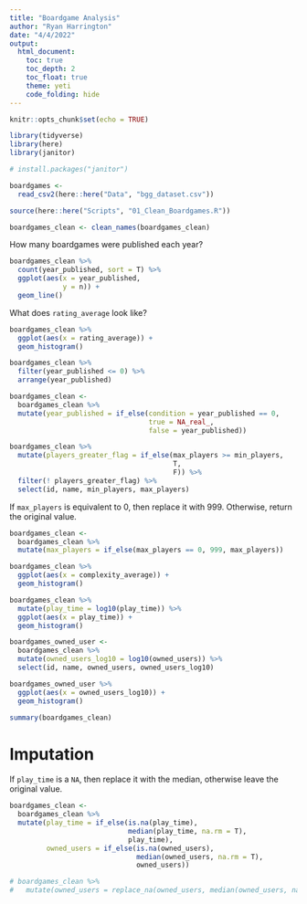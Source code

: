 ```yaml
---
title: "Boardgame Analysis"
author: "Ryan Harrington"
date: "4/4/2022"
output: 
  html_document:
    toc: true
    toc_depth: 2
    toc_float: true
    theme: yeti
    code_folding: hide
---
```


```r
knitr::opts_chunk$set(echo = TRUE)
```

```r
library(tidyverse)
library(here)
library(janitor)

# install.packages("janitor")

```

```r
boardgames <-
  read_csv2(here::here("Data", "bgg_dataset.csv"))
```

```r
source(here::here("Scripts", "01_Clean_Boardgames.R"))
```

```r
boardgames_clean <- clean_names(boardgames_clean)
```
How many boardgames were published each year?

```r
boardgames_clean %>% 
  count(year_published, sort = T) %>% 
  ggplot(aes(x = year_published,
             y = n)) +
  geom_line()
```

What does `rating_average` look like?

```r
boardgames_clean %>% 
  ggplot(aes(x = rating_average)) +
  geom_histogram()
```

```r
boardgames_clean %>% 
  filter(year_published <= 0) %>% 
  arrange(year_published)
```

```r
boardgames_clean <-
  boardgames_clean %>% 
  mutate(year_published = if_else(condition = year_published == 0,
                                  true = NA_real_,
                                  false = year_published))
```

```r
boardgames_clean %>% 
  mutate(players_greater_flag = if_else(max_players >= min_players,
                                        T,
                                        F)) %>% 
  filter(! players_greater_flag) %>% 
  select(id, name, min_players, max_players)
```

If `max_players` is equivalent to 0, then replace it with 999. Otherwise, return the original value.

```r
boardgames_clean <- 
  boardgames_clean %>% 
  mutate(max_players = if_else(max_players == 0, 999, max_players))
```

```r
boardgames_clean %>% 
  ggplot(aes(x = complexity_average)) +
  geom_histogram()

boardgames_clean %>% 
  mutate(play_time = log10(play_time)) %>%
  ggplot(aes(x = play_time)) +
  geom_histogram()


```

```r
boardgames_owned_user <- 
  boardgames_clean %>% 
  mutate(owned_users_log10 = log10(owned_users)) %>% 
  select(id, name, owned_users, owned_users_log10)

boardgames_owned_user %>%
  ggplot(aes(x = owned_users_log10)) +
  geom_histogram()
```

```r
summary(boardgames_clean)
```

# Imputation

If `play_time` is a `NA`, then replace it with the median, otherwise leave the original value.

```r
boardgames_clean <- 
  boardgames_clean %>% 
  mutate(play_time = if_else(is.na(play_time), 
                             median(play_time, na.rm = T),
                             play_time),
         owned_users = if_else(is.na(owned_users),
                               median(owned_users, na.rm = T),
                               owned_users))
```

```r
# boardgames_clean %>% 
#   mutate(owned_users = replace_na(owned_users, median(owned_users, na.rm = T)))
```

